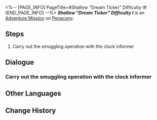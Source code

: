 <%-- [PAGE_INFO]
PageTitle=#Shallow "Dream Ticker" Difficulty I#
[END_PAGE_INFO] --%>
{{Stub|Dialogue.}}
{{Mission Infobox
|id            = 8020223
|title         = 
|image         = <!--Mission Shallow "Dream Ticker" Difficulty I.png-->
|type          = Adventure
|event_name    = 
|chapter       = 
|requirements  = {{subst:void|<!--Unknown: {"Type":"Manual"}-->}}
|summary       = <!--official mission summary from Fate's Atlas-->
|characters    = Trailblazer
|startLocation = [[Penacony]] - [[Shallow "Dream Ticker" Difficulty I]]
|world         = Penacony
|area          = Shallow "Dream Ticker" Difficulty I
|prev          = 
|next          = 
|rewards       = 
}}
'''''Shallow "Dream Ticker" Difficulty I''''' is an [[Adventure Mission]] on [[Penacony]].

==Steps==
# Carry out the smuggling operation with the clock informer

<!--
==Gameplay Notes==

--><!--
==Trial Character==

-->
==Dialogue==
{{Stub Dialogue}}

===Carry out the smuggling operation with the clock informer===
{{Mission Description|type=adventure|location=Shallow "Dream Ticker" Difficulty I|Inmates from many areas have never tasted SoulGlad. Brother Hanu decides to use SoulGlad to assist these inmates, turning them into companions.}}
{{Dialogue Start}}
:{{tx}}
{{Dialogue End}}

==Other Languages==
{{Other Languages
|en   = Shallow "Dream Ticker" Difficulty I
|zhs  = 浅层「梦境迷钟」难度I
|zht  = 淺層「夢境迷鐘」難度I
|ja   = 表層夢境「夢境の迷い時計」難易度I
|ko   = 얕은 층 「꿈세계 시계」 난이도 I
|es   = Minutero onírico superficial, dificultad&nbsp;I
|fr   = Surface&nbsp;: «&nbsp;Horloge des rêves&nbsp;» difficulté&nbsp;I
|ru   = Верхний мир: Ходики Мира грёз I
|th   = "นาฬิกาในห้วงฝัน" ชั้นตื้น ระดับความยาก I
|vi   = "Đồng Hồ Mộng Mị" Tầng Cạn - Độ Khó I
|de   = Seicht „Traumuhr“ Schwierigkeitsgrad I
|id   = "Jam Dunia Mimpi" yang Dangkal: Tingkat Kesulitan I
|pt   = "Relógio Onírico" Raso Dificuldade I
}}

==Change History==
{{Change History|2.0}}
